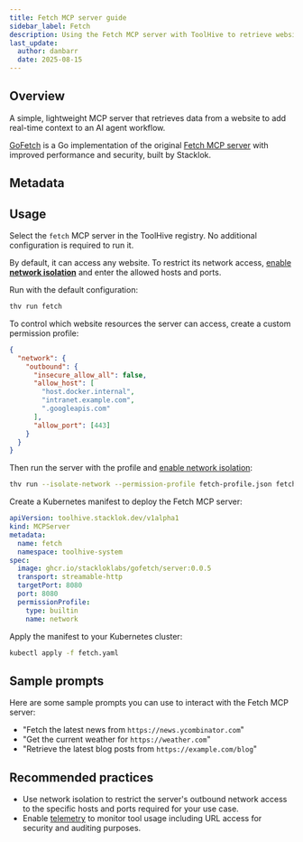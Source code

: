 ```yaml
---
title: Fetch MCP server guide
sidebar_label: Fetch
description: Using the Fetch MCP server with ToolHive to retrieve website data.
last_update:
  author: danbarr
  date: 2025-08-15
---
```



## Overview

A simple, lightweight MCP server that retrieves data from a website to add
real-time context to an AI agent workflow.

[GoFetch](https://github.com/StacklokLabs/gofetch) is a Go implementation of the
original
[Fetch MCP server](https://github.com/modelcontextprotocol/servers/tree/main/src/fetch)
with improved performance and security, built by Stacklok.

## Metadata

<MCPMetadata name='fetch' />

## Usage

<Tabs groupId='mode' queryString='mode'>
<TabItem value='ui' label='UI' default>

Select the `fetch` MCP server in the ToolHive registry. No additional
configuration is required to run it.

By default, it can access any website. To restrict its network access,
[enable **network isolation**](../guides-ui/network-isolation.mdx) and enter the
allowed hosts and ports.

</TabItem>
<TabItem value='cli' label='CLI'>

Run with the default configuration:

```bash
thv run fetch
```

To control which website resources the server can access, create a custom
permission profile:

```json title="fetch-profile.json"
{
  "network": {
    "outbound": {
      "insecure_allow_all": false,
      "allow_host": [
        "host.docker.internal",
        "intranet.example.com",
        ".googleapis.com"
      ],
      "allow_port": [443]
    }
  }
}
```

Then run the server with the profile and
[enable network isolation](../guides-cli/network-isolation.mdx):

```bash
thv run --isolate-network --permission-profile fetch-profile.json fetch
```

</TabItem>
<TabItem value='k8s' label='Kubernetes'>

Create a Kubernetes manifest to deploy the Fetch MCP server:

```yaml title="fetch.yaml"
apiVersion: toolhive.stacklok.dev/v1alpha1
kind: MCPServer
metadata:
  name: fetch
  namespace: toolhive-system
spec:
  image: ghcr.io/stackloklabs/gofetch/server:0.0.5
  transport: streamable-http
  targetPort: 8080
  port: 8080
  permissionProfile:
    type: builtin
    name: network
```

Apply the manifest to your Kubernetes cluster:

```bash
kubectl apply -f fetch.yaml
```

</TabItem>
</Tabs>

## Sample prompts

Here are some sample prompts you can use to interact with the Fetch MCP server:

- "Fetch the latest news from `https://news.ycombinator.com`"
- "Get the current weather for `https://weather.com`"
- "Retrieve the latest blog posts from `https://example.com/blog`"

## Recommended practices

- Use network isolation to restrict the server's outbound network access to the
  specific hosts and ports required for your use case.
- Enable [telemetry](../guides-cli/telemetry-and-metrics.md) to monitor tool
  usage including URL access for security and auditing purposes.
